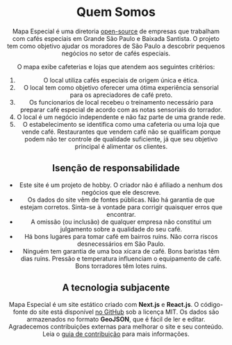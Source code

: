 
<Header/>
<title>Quem Somos</title>
<main className="textContent" >

# Quem Somos

Mapa Especial é uma diretoria [open-source](https://github.com/titerman/mapa-especial) de empresas que trabalham com cafés especiais em Grande São Paulo e Baixada Santista. O projeto tem como objetivo ajudar os moradores de São Paulo a descobrir pequenos negócios no setor de cafés especiais.

O mapa exibe cafeterias e lojas que atendem aos seguintes critérios:

1. O local utiliza cafés especiais de origem única e ética.
2. O local tem como objetivo oferecer uma ótima experiência sensorial para os apreciadores de café preto.
3. Os funcionarios de local recebeu o treinamento necessário para preparar café especial de acordo com as notas sensoriais do torrador.
4. O local é um negócio independente e não faz parte de uma grande rede.
5. O estabelecimento se identifica como uma cafeteria ou uma loja que vende café. Restaurantes que vendem café não se qualificam porque podem não ter controle de qualidade suficiente, já que seu objetivo principal é alimentar os clientes.

<h2 id="isencao-de-responsabilidade">Isenção de responsabilidade</h2>

* Este site é um projeto de hobby. O criador não é afiliado a nenhum dos negócios que ele descreve.
* Os dados do site vêm de fontes públicas. Não há garantia de que estejam corretos. Sinta-se à vontade para corrigir quaisquer erros que encontrar.
* A omissão (ou inclusão) de qualquer empresa não constitui um julgamento sobre a qualidade do seu café.
* Há bons lugares para tomar café em bairros ruins. Não corra riscos desnecessários em São Paulo.
* Ninguém tem garantia de uma boa xícara de café. Bons baristas têm dias ruins. Pressão e temperatura influenciam o equipamento de café. Bons torradores têm lotes ruins.

## A tecnologia subjacente

Mapa Especial é um site estático criado com **Next.js** e **React.js**. O código-fonte do site está disponível [no GitHub](https://github.com/titerman/mapa-especial) sob a licença MIT. Os dados são armazenados no formato **GeoJSON**, que é fácil de ler e editar. Agradecemos contribuições externas para melhorar o site e seu conteúdo. Leia o [guia de contribuição](/como-contribuir) para mais informações.

</main>
